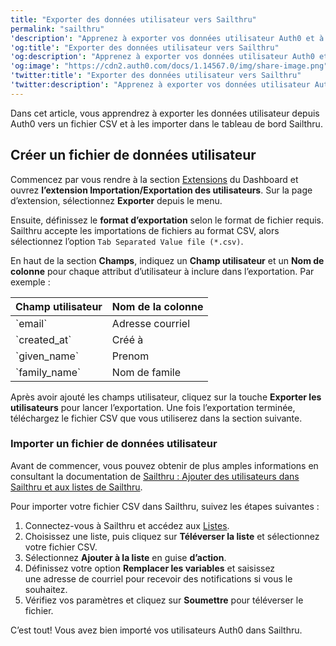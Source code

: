 ---
title: "Exporter des données utilisateur vers Sailthru"
permalink: "sailthru"
'description': "Apprenez à exporter vos données utilisateur Auth0 et à les importer dans Sailthru."
'og:title': "Exporter des données utilisateur vers Sailthru"
'og:description': "Apprenez à exporter vos données utilisateur Auth0 et à les importer dans Sailthru."
'og:image': "https://cdn2.auth0.com/docs/1.14567.0/img/share-image.png"
'twitter:title': "Exporter des données utilisateur vers Sailthru"
'twitter:description': "Apprenez à exporter vos données utilisateur Auth0 et à les importer dans Sailthru."
---

Dans cet article, vous apprendrez à exporter les données utilisateur depuis Auth0 vers un fichier CSV et à les importer dans le tableau de bord Sailthru.

## Créer un fichier de données utilisateur

Commencez par vous rendre à la section [Extensions](https://manage.auth0.com/#/extensions) du Dashboard et ouvrez **l’extension Importation/Exportation des utilisateurs**. Sur la page d’extension, sélectionnez **Exporter** depuis le menu.

Ensuite, définissez le **format d’exportation** selon le format de fichier requis. Sailthru accepte les importations de fichiers au format CSV, alors sélectionnez l’option `Tab Separated Value file (*.csv)`.

En haut de la section **Champs**, indiquez un **Champ utilisateur** et un **Nom de colonne** pour chaque attribut d’utilisateur à inclure dans l’exportation. Par exemple :

<table class="table"><thead>
<tr>
<th>Champ utilisateur</th>
<th>Nom de la colonne</th>
</tr>
</thead>
<tbody>
<tr>
<td>`email`</td>
<td>Adresse courriel</td>
</tr>
<tr>
<td>`created_at`</td>
<td>Créé à</td>
</tr>
<tr>
<td>`given_name`</td>
<td>Prenom</td>
</tr>
<tr>
<td>`family_name`</td>
<td>Nom de famile</td>
</tr>
</tbody>
</table>

Après avoir ajouté les champs utilisateur, cliquez sur la touche **Exporter les utilisateurs** pour lancer l’exportation. Une fois l’exportation terminée, téléchargez le fichier CSV que vous utiliserez dans la section suivante.

### Importer un fichier de données utilisateur

Avant de commencer, vous pouvez obtenir de plus amples informations en consultant la documentation de [Sailthru : Ajouter des utilisateurs dans Sailthru et aux listes de Sailthru](https://getstarted.sailthru.com/audience/managing-users/add-users-to-sailthru-and-lists/#List_File_Upload).

Pour importer votre fichier CSV dans Sailthru, suivez les étapes suivantes :

1. Connectez-vous à Sailthru et accédez aux [Listes](https://my.sailthru.com/lists).
2. Choisissez une liste, puis cliquez sur **Téléverser la liste** et sélectionnez votre fichier CSV.
3. Sélectionnez **Ajouter à la liste** en guise **d’action**.
4. Définissez votre option **Remplacer les variables** et saisissez une adresse de courriel pour recevoir des notifications si vous le souhaitez.
5. Vérifiez vos paramètres et cliquez sur **Soumettre** pour téléverser le fichier.

C’est tout! Vous avez bien importé vos utilisateurs Auth0 dans Sailthru.